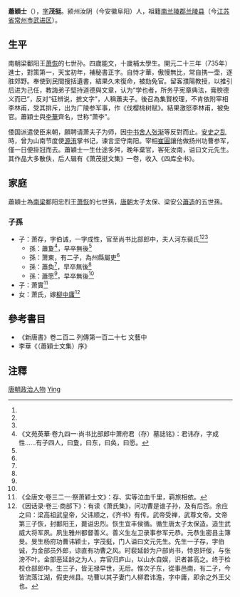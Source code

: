 '''蕭穎士'''（{{bd|707年||758年||X萧}}），[[表字|字]]'''茂挺'''。颍州汝阴（今安徽阜阳）人，祖籍[[南兰陵郡|南兰陵郡]][[兰陵县_(六朝)|兰陵县]]（今[[江苏省|江苏省]][[常州市|常州市]][[武进区|武进区]]）。

==生平==
南朝梁鄱阳王[[萧恢|萧恢]]的七世孙。四歲能文，十歲補太學生。開元二十三年（735年）進士，對策第一，天宝初年，補秘書正字。自恃才華，傲慢無比，常自携一壶，逐胜郊野。奉使到民間搜括遺書，結果久未復命，被劾免官。留客濮陽教授，以推引后进为己任，教誨弟子堅持道德與文章，认为“学也者，所务乎宪章典法，膏腴德义而已”，反对“征辨说，摭文字”，人稱蕭夫子。後召為集賢校理，不肯依附宰相李林甫，受其排斥，出为广陵参军事，作《伐樱桃树赋》。結果激怒李林甫，被免官。蕭穎士與[[李華|李華]]齊名，世称“萧李”。

倭国派遣使臣来朝，願聘请萧夫子为师，因[[中书舍人|中书舍人]][[张渐|张渐]]等反對而止。[[安史之乱|安史之乱]]時，曾为山南节度使[[源洧|源洧]]掌书记，谏言坚守南阳。宰相[[崔圓|崔圓]]讓他做扬州功曹参军，僅一日便掛冠而去。蕭穎士一生仕途多舛，晚年棄官，客死汝南，谥曰文元先生。其作品大多散佚，后人辑有《萧茂挺文集》一卷，收入《四库全书》。

==家庭==
{{see also|兰陵萧氏世系图 (梁室分系)}}
蕭穎士為[[南梁|南梁]]鄱阳忠烈王[[萧恢|萧恢]]的七世孫，[[唐朝|唐朝]]太子太保、梁安公[[蕭造|蕭造]]的五世孫。

===子孫===
*子：萧存，字伯诚，一字成性，官至尚书比部郎中，夫人河东裴氏<ref name=wyyh941/><ref name=jxysw/><ref name=autogenerated1/>
**孫：蕭夐<ref name=wyyh941>《文苑英華·卷九四一·尚书比部郎中萧府君（存）墓誌铭》：君讳存，字成性……有子四人，曰夐，曰东，曰奂，曰愿。</ref>，早卒無後<ref name=autogenerated1/>
**孫：萧東，有二子，為州縣屬吏<ref name=autogenerated1/>
**孫：蕭奐<ref name=wyyh941/>，早卒無後<ref name=autogenerated1/>
**孫：蕭愿<ref name=wyyh941/>，早卒無後<ref name=autogenerated1/>
*子：萧實<ref name=jxysw>《全唐文·卷三二一·祭萧颖士文》：存、实等泣血千里，羁旅相依。</ref>
*女：萧氏，嫁[[柳中庸|柳中庸]]<ref name=autogenerated1>《因话录·卷三·商部下》：有读《萧氏集》，问功曹是谁子孙，及有后否。余应之曰：梁高祖武皇帝，父讳顺之，《齐书》有传。武帝受禅，武尊文帝。文帝第三子恢，封鄱阳王，薨谥忠烈。恢生宜丰侯循。循生唐太子太保造。造生武威大将军夙。夙生雅州都督善义。善义生左卫录事参军元恭。元恭生密县主簿旻。旻生杨府功曹讳颖士，字茂挺，门人谥曰文元先生。先生一子存，字伯诚，为金部员外郎，谅直有功曹之风。时裴延龄为户部尚书，恃恩奸佞，与张滂不叶。金部恶延龄之为人，弃官归庐山，以山水自娱，识者甚高之。终于检校仓部郎中。生三子，皆无禄早世，无后。惟次子东，從事邑南，有二子，今皆流落江湖，假吏州县。功曹以其子妻门人柳君讳澹，字中庸，即余之外王父也。</ref>

==參考書目==
* 《新唐書》卷二百二  列傳第一百二十七  文藝中
* 李華《（蕭穎士文集）序》

==注釋==
{{reflist|}}

{{normdaten}}
{{DEFAULTSORT:xiao}}
[[Category:唐朝政治人物|唐朝政治人物]]
[[Category:兰陵萧氏|Ying]]